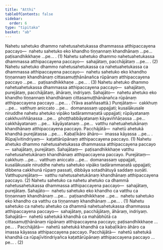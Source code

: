 ```yaml
---
title: "Atthi"
tableOfContents: false
sidebar:
  order: 6
type: "tipitaka"
basket: "ab"
---
```



<DynamicBreadcrumb />

<Division number="193">

<Paragraph number="522">
Nahetu sahetuko dhammo nahetusahetukassa dhammassa atthipaccayena paccayo—  nahetu sahetuko eko khandho tiṇṇannaṃ khandhānaṃ …pe…  paṭisandhikkhaṇe …pe… . (1)
</Paragraph>

<Paragraph number="523">
Nahetu sahetuko dhammo nahetuahetukassa dhammassa atthipaccayena paccayo—  sahajātaṃ, pacchājātaṃ …pe… . (2)
</Paragraph>

<Paragraph number="524">
Nahetu sahetuko dhammo nahetusahetukassa ca nahetuahetukassa ca dhammassa atthipaccayena paccayo—  nahetu sahetuko eko khandho tiṇṇannaṃ khandhānaṃ cittasamuṭṭhānānañca rūpānaṃ atthipaccayena paccayo …pe…  paṭisandhikkhaṇe …pe… . (3)
</Paragraph>

<Paragraph number="525">
Nahetu ahetuko dhammo nahetuahetukassa dhammassa atthipaccayena paccayo—  sahajātaṃ, purejātaṃ, pacchājātaṃ, āhāraṃ, indriyaṃ. <Emphasis>Sahajāto</Emphasis>—  nahetu ahetuko eko khandho tiṇṇannaṃ khandhānaṃ cittasamuṭṭhānānañca rūpānaṃ atthipaccayena paccayo …pe… . (Yāva asaññasattā.) <Emphasis>Purejātaṃ</Emphasis>—  cakkhuṃ …pe…  vatthuṃ aniccato …pe…  domanassaṃ uppajjati; kusalākusale niruddhe nahetu ahetuko vipāko tadārammaṇatā uppajjati; rūpāyatanaṃ cakkhuviññāṇassa …pe…  phoṭṭhabbāyatanaṃ kāyaviññāṇassa …pe…  cakkhāyatanaṃ …pe…  kāyāyatanaṃ …pe…  vatthu nahetuahetukānaṃ khandhānaṃ atthipaccayena paccayo. <Emphasis>Pacchājātā</Emphasis>—  nahetū ahetukā khandhā purejātassa …pe… . <Emphasis>Kabaḷīkāro āhāro</Emphasis>—  imassa kāyassa …pe… . <Emphasis>Rūpajīvitindriyaṃ</Emphasis>—  kaṭattārūpānaṃ atthipaccayena paccayo. (1)
</Paragraph>

<Paragraph number="526">
Nahetu ahetuko dhammo nahetusahetukassa dhammassa atthipaccayena paccayo—  sahajātaṃ, purejātaṃ. <Emphasis>Sahajātaṃ</Emphasis>—  paṭisandhikkhaṇe vatthu nahetusahetukānaṃ khandhānaṃ atthipaccayena paccayo. <Emphasis>Purejātaṃ</Emphasis>—  cakkhuṃ …pe…  vatthuṃ aniccato …pe…  domanassaṃ uppajjati, kusalākusale niruddhe nahetu sahetuko vipāko tadārammaṇatā uppajjati; dibbena cakkhunā rūpaṃ passati, dibbāya sotadhātuyā saddaṃ suṇāti. <Emphasis>Vatthupurejātaṃ</Emphasis>—  vatthu nahetusahetukānaṃ khandhānaṃ atthipaccayena paccayo. (2)
</Paragraph>

</Division>
<Division number="194">

<Paragraph number="527">
Nahetu sahetuko ca nahetu ahetuko ca dhammā nahetusahetukassa dhammassa atthipaccayena paccayo—  sahajātaṃ, purejātaṃ. <Emphasis>Sahajāto</Emphasis>—  nahetu sahetuko eko khandho ca vatthu ca tiṇṇannaṃ khandhānaṃ …pe…  paṭisandhikkhaṇe …pe…  nahetu sahetuko eko khandho ca vatthu ca tiṇṇannaṃ khandhānaṃ …pe… . (1)
</Paragraph>

<Paragraph number="528">
Nahetu sahetuko ca nahetu ahetuko ca dhammā nahetuahetukassa dhammassa atthipaccayena paccayo—  sahajātaṃ, pacchājātaṃ, āhāraṃ, indriyaṃ. <Emphasis>Sahajātā</Emphasis>—  nahetū sahetukā khandhā ca mahābhūtā ca cittasamuṭṭhānānaṃ rūpānaṃ atthipaccayena paccayo; paṭisandhikkhaṇe …pe… . <Emphasis>Pacchājātā</Emphasis>—  nahetū sahetukā khandhā ca kabaḷīkāro āhāro ca imassa kāyassa atthipaccayena paccayo. <Emphasis>Pacchājātā</Emphasis>—  nahetū sahetukā khandhā ca rūpajīvitindriyañca kaṭattārūpānaṃ atthipaccayena paccayo …pe… . (2)
</Paragraph>
</Division>